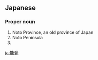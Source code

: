 ==Japanese==
{{wikipedia|lang=ja}}
{{ja-kanjitab|の|と|yomi=o}}

===Proper noun===
{{ja-pos|のと|proper}}

# Noto Province, an old province of Japan
# Noto Peninsula
# {{surname|lang=ja|sort=のと}}

[[ja:能登]]